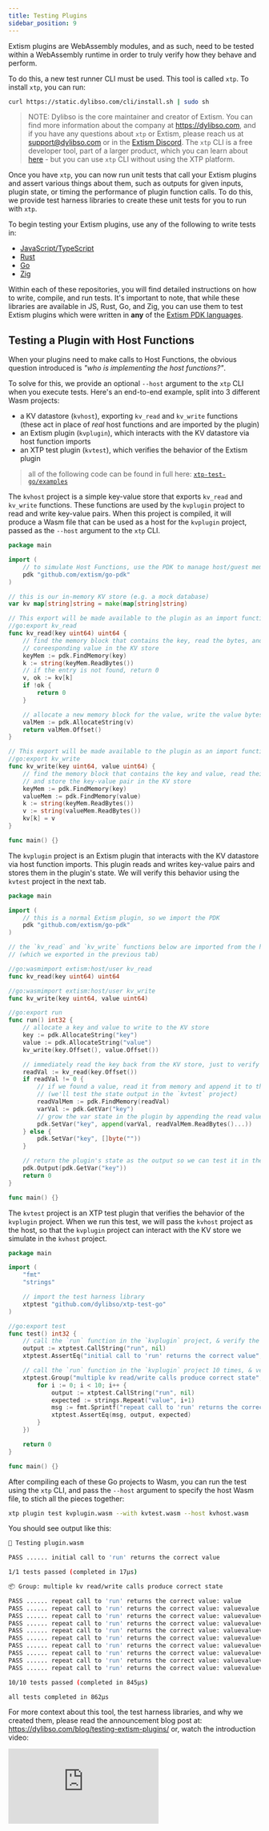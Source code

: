 ```yaml
---
title: Testing Plugins
sidebar_position: 9
---
```


Extism plugins are WebAssembly modules, and as such, need to be tested within a
WebAssembly runtime in order to truly verify how they behave and perform.

To do this, a new test runner CLI must be used. This tool is called `xtp`. To
install `xtp`, you can run:

```sh
curl https://static.dylibso.com/cli/install.sh | sudo sh
```

> NOTE: Dylibso is the core maintainer and creator of Extism. You can find more
> information about the company at https://dylibso.com, and if you have any
> questions about `xtp` or Extism, please reach us at support@dylibso.com or in
> the [Extism Discord](https://extism.org/discord). The `xtp` CLI is a free
> developer tool, part of a larger product, which you can learn about
> [here](https://getxtp.com) - but you can use `xtp` CLI without using the XTP
> platform.

Once you have `xtp`, you can now run unit tests that call your Extism plugins
and assert various things about them, such as outputs for given inputs, plugin
state, or timing the performance of plugin function calls. To do this, we
provide test harness libraries to create these unit tests for you to run with
`xtp`.

To begin testing your Extism plugins, use any of the following to write tests
in:

- [JavaScript/TypeScript](https://github.com/dylibso/xtp-test-js)
- [Rust](https://github.com/dylibso/xtp-test-rust)
- [Go](https://github.com/dylibso/xtp-test-go)
- [Zig](https://github.com/dylibso/xtp-test-zig)

Within each of these repositories, you will find detailed instructions on how to
write, compile, and run tests. It's important to note, that while these
libraries are available in JS, Rust, Go, and Zig, you can use them to test Extism
plugins which were written in **any** of the
[Extism PDK languages](/docs/concepts/pdk).

## Testing a Plugin with Host Functions 

When your plugins need to make calls to Host Functions, the obvious question introduced is _"who is implementing the host functions?"_. 

To solve for this, we provide an optional `--host` argument to the `xtp` CLI when you execute tests. Here's an end-to-end example, split into 3 different Wasm projects:
- a KV datastore (`kvhost`), exporting `kv_read` and `kv_write` functions (these act in place of _real_ host functions and are imported by the plugin)
- an Extism plugin (`kvplugin`), which interacts with the KV datastore via host function imports
- an XTP test plugin (`kvtest`), which verifies the behavior of the Extism plugin

> all of the following code can be found in full here: [`xtp-test-go/examples`](https://github.com/dylibso/xtp-test-go/tree/main/examples)


<Tabs>
<TabItem value="kvhost" label="Mock Host Functions" default>

The `kvhost` project is a simple key-value store that exports `kv_read` and `kv_write` functions. These functions are used by the `kvplugin` 
project to read and write key-value pairs. When this project is compiled, it will produce a Wasm file that can be used as a host for the `kvplugin` 
project, passed as the `--host` argument to the `xtp` CLI.

```go title="kvhost/main.go"
package main

import (
    // to simulate Host Functions, use the PDK to manage host/guest memory.
    pdk "github.com/extism/go-pdk"
)

// this is our in-memory KV store (e.g. a mock database)
var kv map[string]string = make(map[string]string)

// This export will be made available to the plugin as an import function
//go:export kv_read
func kv_read(key uint64) uint64 {
    // find the memory block that contains the key, read the bytes, and look up the 
    // coreesponding value in the KV store
    keyMem := pdk.FindMemory(key)
    k := string(keyMem.ReadBytes())
    // if the entry is not found, return 0
    v, ok := kv[k]
    if !ok {
        return 0
    }

    // allocate a new memory block for the value, write the value bytes, and return the offset
    valMem := pdk.AllocateString(v)
    return valMem.Offset()
}

// This export will be made available to the plugin as an import function
//go:export kv_write
func kv_write(key uint64, value uint64) {
    // find the memory block that contains the key and value, read their bytes, 
    // and store the key-value pair in the KV store
    keyMem := pdk.FindMemory(key)
    valueMem := pdk.FindMemory(value)
    k := string(keyMem.ReadBytes())
    v := string(valueMem.ReadBytes())
    kv[k] = v
}

func main() {}
```

</TabItem>
<TabItem value="kvplugin" label="Plugin using Host Functions">

The `kvplugin` project is an Extism plugin that interacts with the KV datastore via host function 
imports. This plugin reads and writes key-value pairs and stores them in the plugin's state. We will 
verify this behavior using the `kvtest` project in the next tab.

```go title=kvplugin/main.go
package main

import (
    // this is a normal Extism plugin, so we import the PDK
	pdk "github.com/extism/go-pdk"
)

// the `kv_read` and `kv_write` functions below are imported from the host,
// (which we exported in the previous tab)

//go:wasmimport extism:host/user kv_read
func kv_read(key uint64) uint64

//go:wasmimport extism:host/user kv_write
func kv_write(key uint64, value uint64)

//go:export run
func run() int32 {
    // allocate a key and value to write to the KV store
	key := pdk.AllocateString("key")
	value := pdk.AllocateString("value")
	kv_write(key.Offset(), value.Offset())

    // immediately read the key back from the KV store, just to verify that it was written
	readVal := kv_read(key.Offset())
	if readVal != 0 {
        // if we found a value, read it from memory and append it to the plugin's state
        // (we'll test the state output in the `kvtest` project)
		readValMem := pdk.FindMemory(readVal)
		varVal := pdk.GetVar("key")
        // grow the var state in the plugin by appending the read value
		pdk.SetVar("key", append(varVal, readValMem.ReadBytes()...))
	} else {
		pdk.SetVar("key", []byte(""))
	}

    // return the plugin's state as the output so we can test it in the `kvtest` project
	pdk.Output(pdk.GetVar("key"))
	return 0
}

func main() {}
```

</TabItem>

<TabItem value="kvtest" label="XTP Test Plugin">

The `kvtest` project is an XTP test plugin that verifies the behavior of the `kvplugin` project. When we 
run this test, we will pass the `kvhost` project as the host, so that the `kvplugin` project can interact 
with the KV store we simulate in the `kvhost` project.

```go title=kvtest/main.go
package main

import (
	"fmt"
	"strings"

    // import the test harness library
	xtptest "github.com/dylibso/xtp-test-go"
)

//go:export test
func test() int32 {
    // call the `run` function in the `kvplugin` project, & verify the output
	output := xtptest.CallString("run", nil)
	xtptest.AssertEq("initial call to 'run' returns the correct value", output, "value")

    // call the `run` function in the `kvplugin` project 10 times, & verify the output each time
	xtptest.Group("multiple kv read/write calls produce correct state", func() {
		for i := 0; i < 10; i++ {
			output := xtptest.CallString("run", nil)
			expected := strings.Repeat("value", i+1)
			msg := fmt.Sprintf("repeat call to 'run' returns the correct value: %s", expected)
			xtptest.AssertEq(msg, output, expected)
		}
	})

	return 0
}

func main() {}
```

</TabItem>
</Tabs>

After compiling each of these Go projects to Wasm, you can run the test using the `xtp` CLI, 
and pass the `--host` argument to specify the host Wasm file, to stich all the pieces together:

```sh
xtp plugin test kvplugin.wasm --with kvtest.wasm --host kvhost.wasm
```

You should see output like this: 

```sh
🧪 Testing plugin.wasm

PASS ...... initial call to 'run' returns the correct value

1/1 tests passed (completed in 17µs)

📦 Group: multiple kv read/write calls produce correct state

PASS ...... repeat call to 'run' returns the correct value: value
PASS ...... repeat call to 'run' returns the correct value: valuevalue
PASS ...... repeat call to 'run' returns the correct value: valuevaluevalue
PASS ...... repeat call to 'run' returns the correct value: valuevaluevaluevalue
PASS ...... repeat call to 'run' returns the correct value: valuevaluevaluevaluevalue
PASS ...... repeat call to 'run' returns the correct value: valuevaluevaluevaluevaluevalue
PASS ...... repeat call to 'run' returns the correct value: valuevaluevaluevaluevaluevaluevalue
PASS ...... repeat call to 'run' returns the correct value: valuevaluevaluevaluevaluevaluevaluevalue
PASS ...... repeat call to 'run' returns the correct value: valuevaluevaluevaluevaluevaluevaluevaluevalue
PASS ...... repeat call to 'run' returns the correct value: valuevaluevaluevaluevaluevaluevaluevaluevaluevalue

10/10 tests passed (completed in 845µs)

all tests completed in 862µs
```

For more context about this tool, the test harness libraries, and why we created
them, please read the announcement blog post at:
https://dylibso.com/blog/testing-extism-plugins/ or, watch the introduction
video:

<div style={{position: "relative", paddingBottom: "56.25%", height: 0}}><iframe src="https://www.loom.com/embed/517a112afe4e42419976dbf206f9ad54?sid=11cdd5a1-c392-4ea2-93a6-08ebcd67b09d" frameborder="0" webkitallowfullscreen mozallowfullscreen allowfullscreen style={{position: "absolute", top: 0, left: 0, width: "100%", height: "100%"}}></iframe></div>
